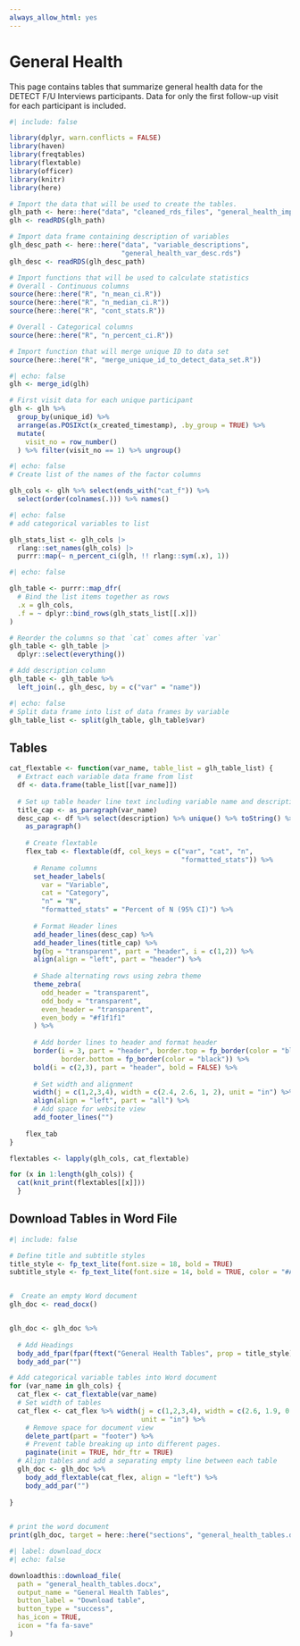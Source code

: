 ```yaml
---
always_allow_html: yes
---
```


# General Health

This page contains tables that summarize general health data for the DETECT F/U Interviews participants. Data for only the first follow-up visit for each participant is included.

```r
#| include: false

library(dplyr, warn.conflicts = FALSE)
library(haven)
library(freqtables)
library(flextable)
library(officer)
library(knitr)
library(here)

# Import the data that will be used to create the tables.
glh_path <- here::here("data", "cleaned_rds_files", "general_health_import.rds")
glh <- readRDS(glh_path)

# Import data frame containing description of variables
glh_desc_path <- here::here("data", "variable_descriptions", 
                            "general_health_var_desc.rds")
glh_desc <- readRDS(glh_desc_path)

# Import functions that will be used to calculate statistics
# Overall - Continuous columns
source(here::here("R", "n_mean_ci.R"))
source(here::here("R", "n_median_ci.R"))
source(here::here("R", "cont_stats.R"))

# Overall - Categorical columns
source(here::here("R", "n_percent_ci.R"))

# Import function that will merge unique ID to data set
source(here::here("R", "merge_unique_id_to_detect_data_set.R")) 
```

<!-- ## Create a data set with only the first visit for each unique person -->

```r
#| echo: false
glh <- merge_id(glh)

# First visit data for each unique participant
glh <- glh %>%
  group_by(unique_id) %>%
  arrange(as.POSIXct(x_created_timestamp), .by_group = TRUE) %>%
  mutate(
    visit_no = row_number()
  ) %>% filter(visit_no == 1) %>% ungroup()
```

<!-- ## Create lists of columns to analyze -->

```r
#| echo: false
# Create list of the names of the factor columns

glh_cols <- glh %>% select(ends_with("cat_f")) %>% 
  select(order(colnames(.))) %>% names()
```


<!-- ## Create data frame that contains overall summary statistics for the data -->

```r
#| echo: false
# add categorical variables to list

glh_stats_list <- glh_cols |>
  rlang::set_names(glh_cols) |> 
  purrr::map(~ n_percent_ci(glh, !! rlang::sym(.x), 1))

```

```r
#| echo: false

glh_table <- purrr::map_dfr(
  # Bind the list items together as rows
  .x = glh_cols,
  .f = ~ dplyr::bind_rows(glh_stats_list[[.x]])
)

# Reorder the columns so that `cat` comes after `var`
glh_table <- glh_table |> 
  dplyr::select(everything())

# Add description column 
glh_table <- glh_table %>%
  left_join(., glh_desc, by = c("var" = "name"))
```

```r
#| echo: false
# Split data frame into list of data frames by variable
glh_table_list <- split(glh_table, glh_table$var)

```


<!-- ## Create Flextables -->

## Tables

```r
cat_flextable <- function(var_name, table_list = glh_table_list) {
  # Extract each variable data frame from list 
  df <- data.frame(table_list[[var_name]])
  
  # Set up table header line text including variable name and description
  title_cap <- as_paragraph(var_name)
  desc_cap <- df %>% select(description) %>% unique() %>% toString() %>% 
    as_paragraph()
    
    # Create flextable
    flex_tab <- flextable(df, col_keys = c("var", "cat", "n", 
                                           "formatted_stats")) %>%
      # Rename columns
      set_header_labels(
        var = "Variable", 
        cat = "Category", 
        "n" = "N",
        "formatted_stats" = "Percent of N (95% CI)") %>%
      
      # Format Header lines
      add_header_lines(desc_cap) %>%
      add_header_lines(title_cap) %>%
      bg(bg = "transparent", part = "header", i = c(1,2)) %>%
      align(align = "left", part = "header") %>%
      
      # Shade alternating rows using zebra theme
      theme_zebra(
        odd_header = "transparent",
        odd_body = "transparent",
        even_header = "transparent",
        even_body = "#f1f1f1"
      ) %>%
      
      # Add border lines to header and format header
      border(i = 3, part = "header", border.top = fp_border(color = "black"), 
             border.bottom = fp_border(color = "black")) %>%
      bold(i = c(2,3), part = "header", bold = FALSE) %>%
      
      # Set width and alignment
      width(j = c(1,2,3,4), width = c(2.4, 2.6, 1, 2), unit = "in") %>%
      align(align = "left", part = "all") %>%
      # Add space for website view
      add_footer_lines("")
    
    flex_tab
}
```


```r
flextables <- lapply(glh_cols, cat_flextable)

for (x in 1:length(glh_cols)) {
  cat(knit_print(flextables[[x]]))
  }

```

## Download Tables in Word File

```r
#| include: false

# Define title and subtitle styles
title_style <- fp_text_lite(font.size = 18, bold = TRUE)
subtitle_style <- fp_text_lite(font.size = 14, bold = TRUE, color = "#A7A7A7")


#  Create an empty Word document
glh_doc <- read_docx()


glh_doc <- glh_doc %>%
  
  # Add Headings
  body_add_fpar(fpar(ftext("General Health Tables", prop = title_style))) %>%
  body_add_par("")

# Add categorical variable tables into Word document
for (var_name in glh_cols) {
  cat_flex <- cat_flextable(var_name)
  # Set width of tables
  cat_flex <- cat_flex %>% width(j = c(1,2,3,4), width = c(2.6, 1.9, 0.8, 1.5), 
                                 unit = "in") %>%
    # Remove space for document view
    delete_part(part = "footer") %>%
    # Prevent table breaking up into different pages.
    paginate(init = TRUE, hdr_ftr = TRUE)
  # Align tables and add a separating empty line between each table    
  glh_doc <- glh_doc %>%
    body_add_flextable(cat_flex, align = "left") %>%
    body_add_par("")
    
}
  

# print the word document
print(glh_doc, target = here::here("sections", "general_health_tables.docx"))
```


```r
#| label: download_docx
#| echo: false

downloadthis::download_file(
  path = "general_health_tables.docx",
  output_name = "General Health Tables",
  button_label = "Download table",
  button_type = "success",
  has_icon = TRUE,
  icon = "fa fa-save"
)
```



